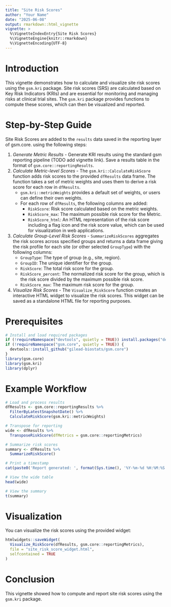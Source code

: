 ```yaml
---
title: "Site Risk Scores"
author: "Your Name"
date: "2025-06-08"
output: rmarkdown::html_vignette
vignette: >
  %\VignetteIndexEntry{Site Risk Scores}
  %\VignetteEngine{knitr::rmarkdown}
  %\VignetteEncoding{UTF-8}
---
```


# Introduction

This vignette demonstrates how to calculate and visualize site risk scores using the `gsm.kri` package. Site risk scores (SRS) are calculated based on Key Risk Indicators (KRIs) and are essential for monitoring and managing risks at clinical trial sites. The `gsm.kri` package provides functions to compute these scores, which can then be visualized and reported.

# Step-by-Step Guide

Site Risk Scores are added to the `results` data saved in the reporting layer of gsm.core.  using the following steps: 

1. *Generate Metric Results* - Generate KRI results using the standard gsm reporting pipeline (TODO add vignette link). Save a results table in the format of `gsm.core::reportingResults`.
2. *Calculate Metric-level Scores* - The `gsm.kri::CalculateRiskScore` function adds risk scores to the provided `dfResults` data frame. The function takes a set of metric weights and uses them to derive a risk score for each row in `dfResults`. 
    - `gsm.kri::metricWeights` provides a default set of weights, or users can define their own weights.  
    - For each row of `dfResults`, the following columns are added:
        - `RiskScore`: Risk score calculated based on the metric weights.
        - `RiskScore_max`:  The maximum possible risk score for the Metric.
        - `RiskScore_html`: An HTML representation of the risk score including a flag icon and the risk score value, which can be used for visualization in web applications.
3. *Calculate Group-Level Risk Scores* - `SummarizeRiskScores` aggregates the risk scores across specified groups and returns a data frame giving the risk profile for each site (or other selected `GroupType`) with the following columns:
    - `GroupType`: The type of group (e.g., site, region).
    - `GroupID`: The unique identifier for the group.
    - `RiskScore`: The total risk score for the group.
    - `RiskScore_percent`: The normalized risk score for the group, which is the risk score divided by the maximum possible risk score.
    - `RiskScore_max`: The maximum risk score for the group.
4. *Visualize Risk Scores* - The `Visualize_RiskScore` function creates an interactive HTML widget to visualize the risk scores. This widget can be saved as a standalone HTML file for reporting purposes.





# Prerequisites

```r
# Install and load required packages
if (!requireNamespace("devtools", quietly = TRUE)) install.packages("devtools")
if (!requireNamespace("gsm.core", quietly = TRUE)) {
  devtools::install_github("gilead-biostats/gsm.core")
}
library(gsm.core)
library(gsm.kri)
library(dplyr)
```

# Example Workflow

```r
# Load and process results
dfResults <- gsm.core::reportingResults %>%
  FilterByLatestSnapshotDate() %>%
  CalculateRiskScore(gsm.kri::metricWeights)

# Transpose for reporting
wide <- dfResults %>%
  TransposeRiskScore(dfMetrics = gsm.core::reportingMetrics)

# Summarize risk scores
summary <- dfResults %>%
  SummarizeRiskScore()

# Print a timestamp
cat(paste0('Report generated: ', format(Sys.time(), '%Y-%m-%d %H:%M:%S'), '\n'))

# View the wide table
head(wide)

# View the summary
t(summary)
```

# Visualization

You can visualize the risk scores using the provided widget:

```r
htmlwidgets::saveWidget(
  Visualize_RiskScore(dfResults, gsm.core::reportingMetrics),
  file = "site_risk_score_widget.html",
  selfcontained = TRUE
)
```

# Conclusion

This vignette showed how to compute and report site risk scores using the `gsm.kri` package.
